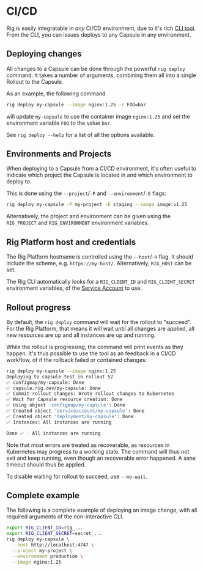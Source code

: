 # CI/CD


Rig is easily integratable in _any_ CI/CD environment, due to it's rich [CLI tool](/getting-started/cli-install). From the CLI, you can issues deploys to any Capsule in any environment.

## Deploying changes

All changes to a Capsule can be done through the powerful `rig deploy` command. It takes a number of arguments, combining them all into a single Rollout to
the Capsule.

As an example, the following command

```bash
rig deploy my-capsule --image nginx:1.25 -e FOO=bar
```

will update `my-capsule` to use the container image `nginx:1.25` and set the environment variable `FOO` to the value `bar`.

See `rig deploy --help` for a list of all the options available.

## Environments and Projects

When deploying to a Capsule from a CI/CD environment, it's often useful to indicate which project the Capsule is located in and which environment to deploy to.

This is done using the `--project`/`-P` and `--environment`/`-E` flags:

```bash
rig deploy my-capsule -P my-project -E staging --image image:v1.25
```

Alternatively, the project and environment can be given using the `RIG_PROJECT` and `RIG_ENVIRONMENT` environment variables.

## Rig Platform host and credentials

The Rig Platform hostname is controlled using the `--host`/`-H` flag. It should include the scheme,
e.g. `https://my-host/`. Alternatively, `RIG_HOST` can be set.

The Rig CLI automatically looks for a `RIG_CLIENT_ID` and  `RIG_CLIENT_SECRET` environment variables,
of the [Service Account](/platform/service-accounts) to use.

## Rollout progress

By default, the `rig deploy` command will wait for the rollout to "succeed". For the Rig Platform, that means it will wait
until all changes are applied, all new resources are up and all instances are up and running.

While the rollout is progressing, the command will print events as they happen. It's thus possible to use the tool as an feedback
in a CI/CD workflow, of if the rollback failed or contained changes:

```bash
rig deploy my-capsule --image nginx:1.25
Deploying to capsule test in rollout 52
✅ configmap/my-capsule: Done
✅ capsule.rig.dev/my-capsule: Done
✅ Commit rollout changes: Wrote rollout changes to Kubernetes
✅ Wait for Capsule resource creation: Done
✅ Using object 'configmap/my-capsule': Done
✅ Created object 'serviceaccount/my-capsule': Done
✅ Created object 'deployment/my-capsule': Done
✅ Instances: All instances are running

Done ✅ - All instances are running
```

Note that most errors are treated as recoverable, as resources in Kubernetes may progress to a working state. The command will thus
not exit and keep running, even though an recoverable error happened. A sane timeout should thus be applied.

To disable waiting for rollout to succeed, use `--no-wait`.


## Complete example

The following is a complete example of deploying an image change, with all required arguments of the non-interactive CLI.

```bash
export RIG_CLIENT_ID=rig_...
export RIG_CLIENT_SECRET=secret_...
rig deploy my-capsule \
  --host http://localhost:4747 \
  --project my-project \
  --environment production \
  --image nginx:1.25
```
